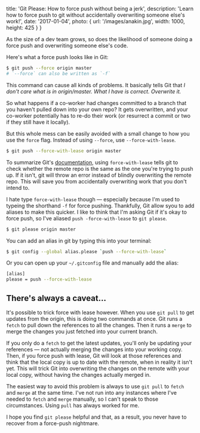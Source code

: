 
  title: 'Git Please: How to force push without being a jerk',
  description: 'Learn how to force push to git without accidentally overwriting someone else\'s work!',
  date: '2017-01-04',
  photo: {
    url: '/images/anakin.jpg',
    width: 1000,
    height: 425
  }
}


As the size of a dev team grows, so does the likelihood of someone doing a force push and overwriting someone else's code.

Here's what a force push looks like in Git:

```bash
$ git push --force origin master
# `--force` can also be written as `-f`
```

This command can cause all kinds of problems. It basically tells Git that _I don't care what is in origin/master. What I have is correct. Overwrite it._

So what happens if a co-worker had changes committed to a branch that you haven't pulled down into your own repo? 
It gets overwritten, and your co-worker potentially has to re-do their work (or resurrect a commit or two if they 
still have it locally).

But this whole mess can be easily avoided with a small change to how you use the `force` flag. Instead of using `--force`, use `--force-with-lease`.

```bash
$ git push --force-with-lease origin master
```

To summarize Git's [documentation](https://git-scm.com/docs/git-push#git-push---force-with-leaseltrefnamegt), using 
`force-with-lease` tells git to check whether the remote repo is the same as the one you're trying to push up. If it 
isn't, git will throw an error instead of blindly overwriting the remote repo. This will save you from accidentally 
overwriting work that you don't intend to.

I hate type `force-with-lease` though &mdash; especially because I'm used to typeing 
the shorthand `-f` for force pushing. Thankfully, Git allow syou to add aliases to 
make this quicker. I like to think that I'm asking Git if it's okay to force push, 
so I've aliased `push -force-with-lease` to `git please`.

```bash
$ git please origin master
```

You can add an alias in git by typing this into your terminal:

```bash
$ git config --global alias.please `push --force-with-lease`
```

Or you can open up your `~/.gitconfig` file and manually add the alias:

```bash
[alias]
please = push --force-with-lease
```

## There's always a caveat...

It's possible to trick force with lease however. When you use `git pull` to get 
updates from the origin, this is doing two commands at once. Git runs a `fetch` 
to pull down the references to all the changes. Then it runs a `merge` to merge 
the changes you just fetched into your current branch.

If you only do a `fetch` to get the latest updates, you'll only be updating your 
references &mdash; not actually merging the changes into your working copy. Then, 
if you force push with lease, Git will look at those references and think that the 
local copy is up to date with the remote, when in reality it isn't yet. This will 
trick Git into overwriting the changes on the remote with your local copy, 
without having the changes actually merged in.

The easiest way to avoid this problem is always to use `git pull` to `fetch` and 
`merge` at the same time. I've not run into any instances where I've needed to 
`fetch` and `merge` manually, so I can't speak to those circumstances. Using `pull`
has always worked for me.

I hope you find `git please` helpful and that, as a result, you never have to 
recover from a force-push nightmare.